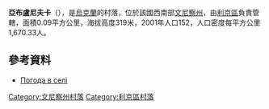 {{coord|49|20|37|N|27|52|5|E|scale:30000|display=title}}

'''亞布盧尼夫卡'''（{{lang-uk|Яблунівка}}），是[[烏克蘭|烏克蘭]]的村落，位於該國西南部[[文尼察州|文尼察州]]，由[[利京區|利京區]]負責管轄，面積0.09平方公里，海拔高度319米，2001年人口152，人口密度每平方公里1,670.33人。

==參考資料==
* [http://weather.in.ua/ua/vinnickaja/29420 Погода в селі ] {{Wayback|url=http://weather.in.ua/ua/vinnickaja/29420 |date=20181019205637 }}

[[Category:文尼察州村落|Category:文尼察州村落]]
[[Category:利京區村落|Category:利京區村落]]


{{Vinnytsia-geo-stub}}